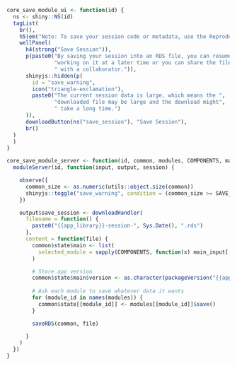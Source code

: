 ```r
core_save_module_ui <- function(id) {
  ns <- shiny::NS(id)
  tagList(
    br(),
    h5(em("Note: To save your session code or metadata, use the Reproduce component")),
    wellPanel(
      h4(strong("Save Session")),
      p(paste0("By saving your session into an RDS file, you can resume ",
               "working on it at a later time or you can share the file",
               " with a collaborator.")),
      shinyjs::hidden(p(
        id = "save_warning",
        icon("triangle-exclamation"),
        paste0("The current session data is large, which means the ",
               "downloaded file may be large and the download might",
               " take a long time.")
      )),
      downloadButton(ns("save_session"), "Save Session"),
      br()
  )
  )
}

core_save_module_server <- function(id, common, modules, COMPONENTS, main_input) {
  moduleServer(id, function(input, output, session) {

    observe({
      common_size <- as.numeric(utils::object.size(common))
      shinyjs::toggle("save_warning", condition = (common_size >= SAVE_SESSION_SIZE_MB_WARNING * MB))
    })

    output$save_session <- downloadHandler(
      filename = function() {
        paste0("{{app_library}}-session-", Sys.Date(), ".rds")
      },
      content = function(file) {
        common$state$main <- list(
          selected_module = sapply(COMPONENTS, function(x) main_input[[glue("{x}Sel")]], simplify = FALSE)
        )

        # Store app version
        common$state$main$version <- as.character(packageVersion("{{app_library}}"))
        
        # Ask each module to save whatever data it wants
        for (module_id in names(modules)) {
          common$state[[module_id]] <- modules[[module_id]]$save()
        }

        saveRDS(common, file)

      }
    )
  })
}

```

